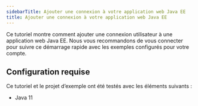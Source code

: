 ```yaml
---
sidebarTitle: Ajouter une connexion à votre application web Java EE
title: Ajouter une connexion à votre application web Java EE
---
```


Ce tutoriel montre comment ajouter une connexion utilisateur à une application web Java EE. Nous vous recommandons de vous connecter pour suivre ce démarrage rapide avec les exemples configurés pour votre compte.

## Configuration requise

Ce tutoriel et le projet d’exemple ont été testés avec les éléments suivants :

* Java 11